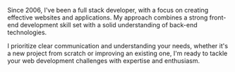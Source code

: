 Since 2006, I've been a full stack developer, with a focus on creating effective websites and applications. My approach combines a strong front-end development skill set with a solid understanding of back-end technologies.

I prioritize clear communication and understanding your needs, whether it's a new project from scratch or improving an existing one, I'm ready to tackle your web development challenges with expertise and enthusiasm.